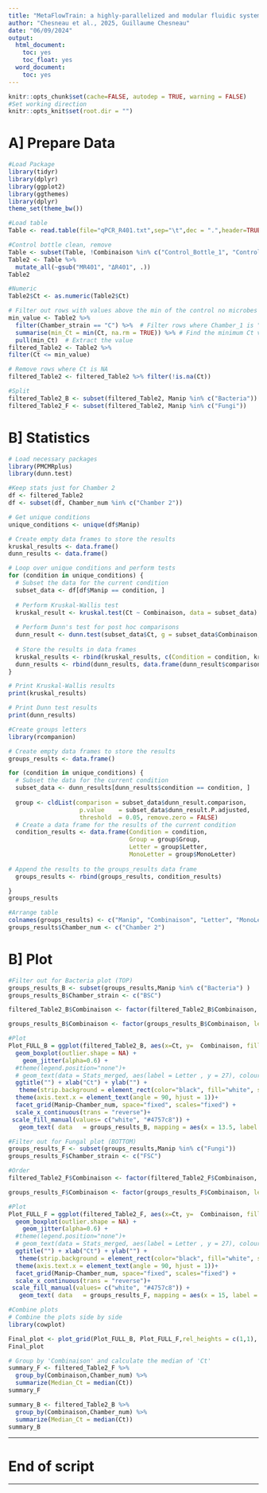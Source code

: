 ```yaml
---
title: "MetaFlowTrain: a highly-parallelized and modular fluidic system to study exometabolite-mediated inter-organismal Interaction"
author: "Chesneau et al., 2025, Guillaume Chesneau"
date: "06/09/2024"
output:
  html_document:
    toc: yes
    toc_float: yes
  word_document:
    toc: yes
---
```


```r
knitr::opts_chunk$set(cache=FALSE, autodep = TRUE, warning = FALSE)
#Set working direction
knitr::opts_knit$set(root.dir = "") 
```

# A] Prepare Data
```r
#Load Package
library(tidyr)
library(dplyr)
library(ggplot2)
library(ggthemes)
library(dplyr)
theme_set(theme_bw())

#Load table
Table <- read.table(file="qPCR_R401.txt",sep="\t",dec = ".",header=TRUE, row.names=1)

#Control bottle clean, remove
Table <- subset(Table, !Combinaison %in% c("Control_Bottle_1", "Control_Bottle_2"))
Table2 <- Table %>%
  mutate_all(~gsub("MR401", "ΔR401", .))
Table2

#Numeric
Table2$Ct <- as.numeric(Table2$Ct)

# Filter out rows with values above the min of the control no microbes
min_value <- Table2 %>%
  filter(Chamber_strain == "C") %>%  # Filter rows where Chamber_1 is "C"
  summarise(min_Ct = min(Ct, na.rm = TRUE)) %>% # Find the minimum Ct value
  pull(min_Ct)  # Extract the value
filtered_Table2 <- Table2 %>%
filter(Ct <= min_value)

# Remove rows where Ct is NA
filtered_Table2 <- filtered_Table2 %>% filter(!is.na(Ct))

#Split
filtered_Table2_B <- subset(filtered_Table2, Manip %in% c("Bacteria"))
filtered_Table2_F <- subset(filtered_Table2, Manip %in% c("Fungi"))
```
# B] Statistics

```r
# Load necessary packages
library(PMCMRplus)
library(dunn.test)

#Keep stats just for Chamber 2
df <- filtered_Table2
df <- subset(df, Chamber_num %in% c("Chamber 2"))

# Get unique conditions
unique_conditions <- unique(df$Manip)

# Create empty data frames to store the results
kruskal_results <- data.frame()
dunn_results <- data.frame()

# Loop over unique conditions and perform tests
for (condition in unique_conditions) {
  # Subset the data for the current condition
  subset_data <- df[df$Manip == condition, ]
  
  # Perform Kruskal-Wallis test
  kruskal_result <- kruskal.test(Ct ~ Combinaison, data = subset_data)
  
  # Perform Dunn's test for post hoc comparisons
  dunn_result <- dunn.test(subset_data$Ct, g = subset_data$Combinaison, method = "bh")
  
  # Store the results in data frames
  kruskal_results <- rbind(kruskal_results, c(Condition = condition, kruskal_result$P.adjusted))
  dunn_results <- rbind(dunn_results, data.frame(dunn_result$comparison, dunn_result$P.adjusted, condition))
}

# Print Kruskal-Wallis results
print(kruskal_results)

# Print Dunn test results
print(dunn_results)

#Create groups letters
library(rcompanion)

# Create empty data frames to store the results
groups_results <- data.frame()

for (condition in unique_conditions) {
  # Subset the data for the current condition
  subset_data <- dunn_results[dunn_results$condition == condition, ]
   
  group <- cldList(comparison = subset_data$dunn_result.comparison, 
                    p.value    = subset_data$dunn_result.P.adjusted,
                    threshold  = 0.05, remove.zero = FALSE)
  # Create a data frame for the results of the current condition
  condition_results <- data.frame(Condition = condition,
                                  Group = group$Group,
                                  Letter = group$Letter,
                                  MonoLetter = group$MonoLetter)
  
# Append the results to the groups_results data frame
  groups_results <- rbind(groups_results, condition_results)

}
groups_results

#Arrange table
colnames(groups_results) <- c("Manip", "Combinaison", "Letter", "MonoLetter")
groups_results$Chamber_num <- c("Chamber 2")
```

# B] Plot

```r

#Filter out for Bacteria plot (TOP)
groups_results_B <- subset(groups_results,Manip %in% c("Bacteria") )
groups_results_B$Chamber_strain <- c("BSC")

filtered_Table2_B$Combinaison <- factor(filtered_Table2_B$Combinaison, levels = c ("ΔR401_BSC", "R401_BSC", "MF_BSC"))

groups_results_B$Combinaison <- factor(groups_results_B$Combinaison, levels = c ("ΔR401_BSC", "R401_BSC", "MF_BSC"))

#Plot
Plot_FULL_B = ggplot(filtered_Table2_B, aes(x=Ct, y=  Combinaison, fill=Chamber_num)) + 
  geom_boxplot(outlier.shape = NA) +
    geom_jitter(alpha=0.6) +
  #theme(legend.position="none")+
  # geom_text(data = Stats_merged, aes(label = Letter , y = 27), colour="black", size=4, vjust =0, angle = 90) + 
  ggtitle("") + xlab("Ct") + ylab("") +
   theme(strip.background = element_rect(color="black", fill="white", size=1, linetype="solid"), strip.text.x = element_text(size = 12, color = "black"), strip.text.y = element_text(size = 12, color = "black")) +
  theme(axis.text.x = element_text(angle = 90, hjust = 1))+
  facet_grid(Manip~Chamber_num, space="fixed", scales="fixed") +
  scale_x_continuous(trans = "reverse")+
 scale_fill_manual(values= c("white", "#4757c8")) +
   geom_text( data   = groups_results_B, mapping = aes(x = 13.5, label = Letter), size = 4) 

#Filter out for Fungal plot (BOTTOM)
groups_results_F <- subset(groups_results,Manip %in% c("Fungi"))
groups_results_F$Chamber_strain <- c("FSC")

#Order
filtered_Table2_F$Combinaison <- factor(filtered_Table2_F$Combinaison, levels = c ("ΔR401_FSC", "R401_FSC", "MF_FSC"))

groups_results_F$Combinaison <- factor(groups_results_F$Combinaison, levels = c ("ΔR401_FSC", "R401_FSC", "MF_FSC"))

#Plot
Plot_FULL_F = ggplot(filtered_Table2_F, aes(x=Ct, y=  Combinaison, fill=Chamber_num)) + 
  geom_boxplot(outlier.shape = NA) +
    geom_jitter(alpha=0.6) +
  #theme(legend.position="none")+
  # geom_text(data = Stats_merged, aes(label = Letter , y = 27), colour="black", size=4, vjust =0, angle = 90) + 
  ggtitle("") + xlab("Ct") + ylab("") +
   theme(strip.background = element_rect(color="black", fill="white", size=1, linetype="solid"), strip.text.x = element_text(size = 12, color = "black"), strip.text.y = element_text(size = 12, color = "black")) +
  theme(axis.text.x = element_text(angle = 90, hjust = 1))+
  facet_grid(Manip~Chamber_num, space="fixed", scales="fixed") +
  scale_x_continuous(trans = "reverse")+
 scale_fill_manual(values= c("white", "#4757c8")) +
   geom_text( data   = groups_results_F, mapping = aes(x = 15, label = Letter), size = 4)

#Combine plots 
# Combine the plots side by side
library(cowplot)

Final_plot <- plot_grid(Plot_FULL_B, Plot_FULL_F,rel_heights = c(1,1), rel_widths = c(1,1), ncol=1, nrow=2, align = 'hv')
Final_plot

# Group by 'Combinaison' and calculate the median of 'Ct'
summary_F <- filtered_Table2_F %>%
  group_by(Combinaison,Chamber_num) %>%
  summarize(Median_Ct = median(Ct))
summary_F

summary_B <- filtered_Table2_B %>%
  group_by(Combinaison,Chamber_num) %>%
  summarize(Median_Ct = median(Ct))
summary_B
```

*****

# End of script
 
*****